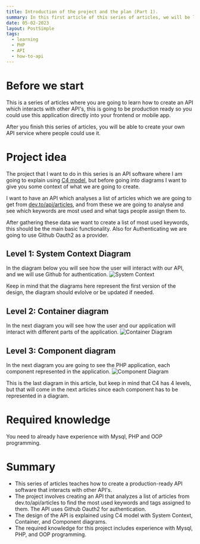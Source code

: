 ```yaml
---
title: Introduction of the project and the plan (Part 1).
summary: In this first article of this series of articles, we will be laying out the project idea and the plan what we are going to achieve.
date: 05-02-2023
layout: PostSimple
tags:
  - learning
  - PHP
  - API
  - how-to-api
---
```


<TOCInline toc={props.toc} />

# Before we start

This is a series of articles where you are going to learn how to create an API which interacts with other API's,
this is going to be production ready so you could use this application directly into your frontend or mobile app.

After you finish this series of articles, you will be able to create your own API service where people could use it.

# Project idea

The project that I want to do in this series is an API software where I am going to explain using [C4 model](https://c4model.com/),
but before going into diagrams I want to give you some context of what we are going to create.

I want to have an API which analyses a list of articles which we are going to get from [dev.to/api/articles](https://dev.to/api/articles),
and from these we are going to analyse and see which keywords are most used and what tags people assign them to.

After gathering these data we want to create a list of most used keywords, this should be the main basic functionality.
Also for Authenticating we are going to use Github Oauth2 as a provider.

## Level 1: System Context Diagram

In the diagram below you will see how the user will interact with our API, and we will use Github for authentication.
![System Context](../../static/images/c4-keyword-analyser-system-context.jpg)

Keep in mind that the diagrams here represent the first version of the design, the diagram should evlolve or be updated if needed.

## Level 2: Container diagram

In the next diagram you will see how the user and our application will interact with different parts of the application.
![Container Diagram](../../static/images/c4-level2-keyword-analyser.jpg)

## Level 3: Component diagram

In the next diagram you are going to see the PHP application, each component represented in the application.
![Component Diagram](../../static/images/c4-level3-component-diagram.jpg)

This is the last diagram in this article, but keep in mind that C4 has 4 levels,
but that will come in the next articles since each component has to be represented in a diagram.

# Required knowledge

You need to already have experience with Mysql, PHP and OOP programming.

# Summary

- This series of articles teaches how to create a production-ready API software that interacts with other API's.
- The project involves creating an API that analyzes a list of articles from dev.to/api/articles to find the most used keywords and tags assigned to them. The API uses Github Oauth2 for authentication.
- The design of the API is explained using C4 model with System Context, Container, and Component diagrams.
- The required knowledge for this project includes experience with Mysql, PHP, and OOP programming.
